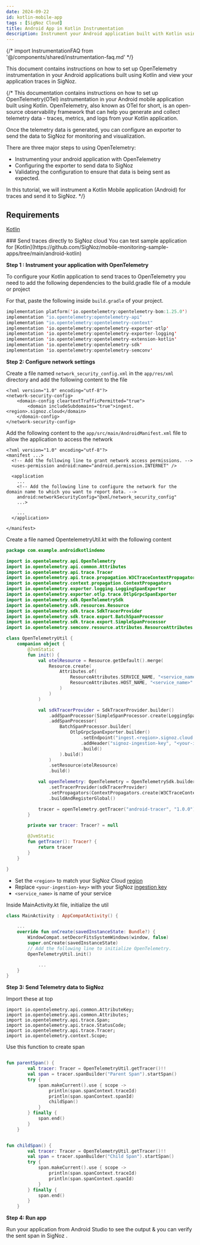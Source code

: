 ```yaml
---
date: 2024-09-22
id: kotlin-mobile-app
tags : [SigNoz Cloud]
title: Android App in Kotlin Instrumentation
description: Instrument your Android application built with Kotlin using OpenTelemetry and send data to SigNoz
---
```


{/* import InstrumentationFAQ from '@/components/shared/instrumentation-faq.md' */}

This document contains instructions on how to set up OpenTelemetry instrumentation in your Android applications built using Kotlin and view your application traces in SigNoz.

{/* This documentation contains instructions on how to set up OpenTelemetry(OTel) instrumentation in your Android mobile application built using Kotlin. OpenTelemetry, also known as OTel for short, is an open-source observability framework that can help you generate and collect telemetry data - traces, metrics, and logs from your Kotlin application.

Once the telemetry data is generated, you can configure an exporter to send the data to SigNoz for monitoring and visualization.

There are three major steps to using OpenTelemetry:

- Instrumenting your android application with OpenTelemetry
- Configuring the exporter to send data to SigNoz
- Validating the configuration to ensure that data is being sent as expected.

In this tutorial, we will instrument a Kotlin Mobile application (Android) for traces and send it to SigNoz. */}

## Requirements

[Kotlin](https://kotlinlang.org/api/latest/jvm/stdlib/org.w3c.dom.svg/-s-v-g-a-element/download.html)

<Tabs entityName="plans">
<TabItem value="signoz-cloud" label="SigNoz Cloud" default>
### Send traces directly to SigNoz cloud

<Admonition type="info">
You can test sample application for [Kotlin](https://github.com/SigNoz/mobile-monitoring-sample-apps/tree/main/android-kotlin)
</Admonition>

**Step 1 : Instrument your application with OpenTelemetry**

To configure your Kotlin application to send traces to OpenTelemetry you need to add the following dependencies to the build.gradle file of a module or project

For that, paste the following inside `build.gradle` of your project.

```kotlin
implementation platform('io.opentelemetry:opentelemetry-bom:1.25.0')
implementation "io.opentelemetry:opentelemetry-api"
implementation "io.opentelemetry:opentelemetry-context"
implementation 'io.opentelemetry:opentelemetry-exporter-otlp'
implementation 'io.opentelemetry:opentelemetry-exporter-logging'
implementation 'io.opentelemetry:opentelemetry-extension-kotlin'
implementation 'io.opentelemetry:opentelemetry-sdk'
implementation 'io.opentelemetry:opentelemetry-semconv'
```

**Step 2: Configure network settings**

Create a file named `network_security_config.xml` in the `app/res/xml` directory and add the following content to the file

```
<?xml version="1.0" encoding="utf-8"?>
<network-security-config>
    <domain-config cleartextTrafficPermitted="true">
        <domain includeSubdomains="true">ingest.<region>.signoz.cloud</domain>
    </domain-config>
</network-security-config>
```

Add the following content to the `app/src/main/AndroidManifest.xml` file to allow the application to access the network

```
<?xml version="1.0" encoding="utf-8"?>
<manifest ...>
  <!-- Add the following line to grant network access permissions. -->
  <uses-permission android:name="android.permission.INTERNET" />

  <application
    ...
    <!-- Add the following line to configure the network for the domain name to which you want to report data. -->
    android:networkSecurityConfig="@xml/network_security_config"
    ...>

    ...
  </application>

</manifest>
```

Create a file named OpentelemetryUtil.kt with the following content

```kotlin
package com.example.androidkotlindemo

import io.opentelemetry.api.OpenTelemetry
import io.opentelemetry.api.common.Attributes
import io.opentelemetry.api.trace.Tracer
import io.opentelemetry.api.trace.propagation.W3CTraceContextPropagator
import io.opentelemetry.context.propagation.ContextPropagators
import io.opentelemetry.exporter.logging.LoggingSpanExporter
import io.opentelemetry.exporter.otlp.trace.OtlpGrpcSpanExporter
import io.opentelemetry.sdk.OpenTelemetrySdk
import io.opentelemetry.sdk.resources.Resource
import io.opentelemetry.sdk.trace.SdkTracerProvider
import io.opentelemetry.sdk.trace.export.BatchSpanProcessor
import io.opentelemetry.sdk.trace.export.SimpleSpanProcessor
import io.opentelemetry.semconv.resource.attributes.ResourceAttributes

class OpenTelemetryUtil {
    companion object {
        @JvmStatic
        fun init() {
            val otelResource = Resource.getDefault().merge(
                Resource.create(
                    Attributes.of(
                        ResourceAttributes.SERVICE_NAME, "<service_name>",
                        ResourceAttributes.HOST_NAME, "<service_name>"
                    )
                )
            )

            val sdkTracerProvider = SdkTracerProvider.builder()
                .addSpanProcessor(SimpleSpanProcessor.create(LoggingSpanExporter.create()))
                .addSpanProcessor(
                    BatchSpanProcessor.builder(
                        OtlpGrpcSpanExporter.builder()
                            .setEndpoint("ingest.<region>.signoz.cloud:443/v1/traces")
                            .addHeader("signoz-ingestion-key", "<your-ingestion-key>")
                            .build()
                    ).build()
                )
                .setResource(otelResource)
                .build()

            val openTelemetry: OpenTelemetry = OpenTelemetrySdk.builder()
                .setTracerProvider(sdkTracerProvider)
                .setPropagators(ContextPropagators.create(W3CTraceContextPropagator.getInstance()))
                .buildAndRegisterGlobal()

            tracer = openTelemetry.getTracer("android-tracer", "1.0.0")
        }

        private var tracer: Tracer? = null

        @JvmStatic
        fun getTracer(): Tracer? {
            return tracer
        }
    }

}
```

- Set the `<region>` to match your SigNoz Cloud [region](https://signoz.io/docs/ingestion/signoz-cloud/overview/#endpoint)
- Replace `<your-ingestion-key>` with your SigNoz [ingestion key](https://signoz.io/docs/ingestion/signoz-cloud/keys/)
- `<service_name>` is name of your service

Inside MainActivity.kt file, initialize the util

```kotlin
class MainActivity : AppCompatActivity() {

    ...
    override fun onCreate(savedInstanceState: Bundle?) {
        WindowCompat.setDecorFitsSystemWindows(window, false)
        super.onCreate(savedInstanceState)
        // Add the following line to initialize OpenTelemetry. 
        OpenTelemetryUtil.init()

            ...
    }
}
```

**Step 3: Send Telemetry data to SigNoz**

Import these at top 

```
import io.opentelemetry.api.common.AttributeKey;
import io.opentelemetry.api.common.Attributes;
import io.opentelemetry.api.trace.Span;
import io.opentelemetry.api.trace.StatusCode;
import io.opentelemetry.api.trace.Tracer;
import io.opentelemetry.context.Scope;
```

Use this function to create span 

```kotlin

fun parentSpan() {
        val tracer: Tracer = OpenTelemetryUtil.getTracer()!!
        val span = tracer.spanBuilder("Parent Span").startSpan()
        try {
            span.makeCurrent().use { scope ->
                println(span.spanContext.traceId)
                println(span.spanContext.spanId)
                childSpan()
            }
        } finally {
            span.end()
        }
    }


fun childSpan() {
        val tracer: Tracer = OpenTelemetryUtil.getTracer()!!
        val span = tracer.spanBuilder("Child Span").startSpan()
        try {
            span.makeCurrent().use { scope ->
                println(span.spanContext.traceId)
                println(span.spanContext.spanId)
            }
        } finally {
            span.end()
        }
    }

```


**Step 4: Run app**

Run your application from Android Studio to see the output & you can verify the sent span in SigNoz .
</TabItem>
</Tabs>